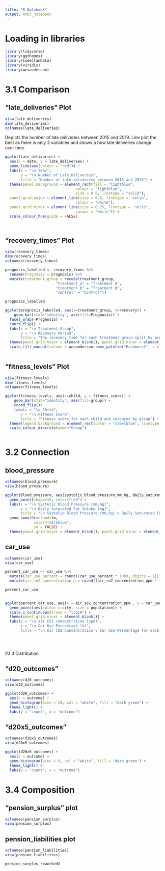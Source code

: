 ```yaml
---
title: "R Notebook"
output: html_notebook
---
```


# Loading in libraries

```r
library(tidyverse)
library(ggthemes)
library(CodeClanData)
library(viridis)
library(wesanderson)
```

# 3.1 Comparison

## "late_deliveries" Plot

```r

view(late_deliveries)
dim(late_deliveries)
colnames(late_deliveries)
```

Depicts the number of late deliveries between 2015 and 2019. Line plot the best as there is only 2 variables and shows a how late deliveries change over time.

```r
ggplot(late_deliveries) +
  aes(x = date, y = late_deliveries) +
  geom_line(aes(colour = "red")) +
  labs(x = "\n Year",
       y = "\n Number of Late Deliveries",
       title = "Number of late deliveries between 2015 and 2019") +
  theme(panel.background = element_rect(fill = "lightblue",
                                colour = "lightblue",
                                size = 0.5, linetype = "solid"),
  panel.grid.major = element_line(size = 0.5, linetype = 'solid',
                                colour = "white"), 
  panel.grid.minor = element_line(size = 0.25, linetype = 'solid',
                                colour = "white")) +
  scale_colour_hue(guide = FALSE)

  
```


## "recovery_times" Plot

```r
view(recovery_times)
dim(recovery_times)
colnames(recovery_times)

```

```r

prognosis_labelled <- recovery_times %>% 
  rename(Prognosis = prognosis) %>% 
  mutate(treatment_group = recode(treatment_group, 
                       "treatment_a" = "Treatment A", 
                       "treatment_b" = "Treatment B",
                       "control" = "Control"))

prognosis_labelled

ggplot(prognosis_labelled, aes(x=treatment_group, y=recovery)) +
    geom_bar(stat="identity", aes(fill=Prognosis)) +
  facet_wrap(~Prognosis) +
  coord_flip() +
  labs(x = "\n Treatment Group",
       y = "\n Recovery Period",
       title = "The recovery time for each treatment group split by prognosis") +
  theme(panel.grid.major = element_blank(), panel.grid.minor = element_blank(), panel.background = element_blank()) +
  scale_fill_manual(values = wesanderson::wes_palette("Rushmore1", n = 4))
  

```

## "fitness_levels" Plot

```r
view(fitness_levels)
dim(fitness_levels)
colnames(fitness_levels)
```


```r
ggplot(fitness_levels, aes(x=child, y = fitness_score)) +
    geom_bar(stat="identity", aes(fill=group)) +
    coord_flip()+
    labs(x = "\n Child",
       y = "\n Fitness Score",
       title = "Fitness score for each child and coloured by group") +
  theme(legend.background = element_rect(color = "steelblue", linetype = "solid")) +
  scale_colour_discrete(name="Group")
  

```


# 3.2 Connection
## blood_pressure

```r
colnames(blood_pressure)
view(blood_pressure)
```


```r
ggplot(blood_pressure, aes(systolic_blood_pressure_mm_hg, daily_saturated_fat_intake_mg)) +
  geom_point(shape=18, color="red") +
  labs(x = "\n Systolic Blood Pressure (mm,hg)",
       y = "\n Daily Saturated Fat Intake (mg)",
       title = "\n Systolic Blood Pressure (mm,hg) v Daily Saturated Fat Intake (mg)") +
  geom_smooth(method=lm,
             color="darkblue",
             se = FALSE) +
  theme(panel.grid.major = element_blank(), panel.grid.minor = element_blank())
```

## car_use

```r
colnames(car_use)
view(car_use)

```

```r
percent_car_use <- car_use %>%
  mutate(car_use_percent = round((car_use_percent * 100), digits = 1)) %>% 
  mutate(air_so2_concentration_p = round((air_so2_concentration_ppm * 1000000), digits = 1))

percent_car_use
  
```

```r
ggplot(percent_car_use, aes(x = air_so2_concentration_ppm , y = car_use_percent)) +
  geom_point(aes(colour = city, size = population)) +
  scale_x_continuous(trans = "log10") +
  theme(panel.grid.minor = element_blank()) +
  labs(x = "\n air CO2 concentration (ppm)",
       y = "\n Car Use Percentage (%)",
       title = "\n Air CO2 Concentration v Car Use Percentage for each City")
  

  
```

#3.3 Distribution

## "d20_outcomes"

```r
colnames(d20_outcomes)
view(d20_outcomes)
```

```r
ggplot(d20_outcomes) +
  aes(x = outcome) +
  geom_histogram(bins = 10, col = "white", fill = "dark green") + 
  theme_light() + 
  labs(y = "count", x = "outcome")
```

## "d20x5_outcomes"

```r
colnames(d20x5_outcomes)
view(d20x5_outcomes)
```

```r
ggplot(d20x5_outcomes) +
  aes(x = outcome) +
  geom_histogram(bins = 6, col = "white", fill = "dark green") + 
  theme_light() + 
  labs(y = "count", x = "outcome")
```

# 3.4 Composition

## "pension_surplus" plot

```r
colnames(pension_surplus)
view(pension_surplus)
```

## pension_liabilities plot

```r
colnames(pension_liabilities)
view(pension_liabilities)
```

```r
pension_surplus_reworked2
```

